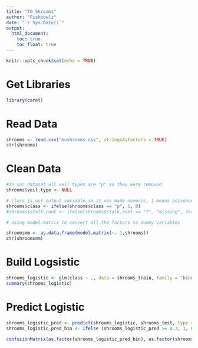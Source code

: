 ```yaml
---
title: "TO_Shrooms"
author: "Fishbowlz"
date: "`r Sys.Date()`"
output: 
  html_document:
    toc: true
    toc_float: true
---
```


```r
knitr::opts_chunk$set(echo = TRUE)
```

# Get Libraries
```r
library(caret)
```

# Read Data
```r
shrooms <- read.csv("mushrooms.csv", stringsAsFactors = TRUE)
str(shrooms)
```

# Clean Data
```r
#in our dataset all veil types are "p" so they were removed
shrooms$veil.type <- NULL

# class is our output variable so it was made numeric, 1 means poisonous, 0  means edible
shrooms$class <- ifelse(shrooms$class == "p", 1, 0)
#shrooms$stalk.root <- ifelse(shrooms$stalk.root == "?", "missing", shrooms$stalk.root)

```

```r
# Using model.matrix to convert all the factors to dummy variables

shroomsmm <- as.data.frame(model.matrix(~.-1,shrooms))
str(shroomsmm)
```

# Build Logsistic
```r
shrooms_logistic <- glm(class ~ ., data = shrooms_train, family = "binomial")
summary(shrooms_logistic)
```
# Predict Logistic
```r
shrooms_logistic_pred <- predict(shrooms_logistic, shrooms_test, type = "response")
shrooms_logistic_pred_bin <- ifelse (shrooms_logistic_pred >= 0.3, 1, 0)

confusionMatrix(as.factor(shrooms_logistic_pred_bin), as.factor(shrooms_test$class), positive = "1")
```



